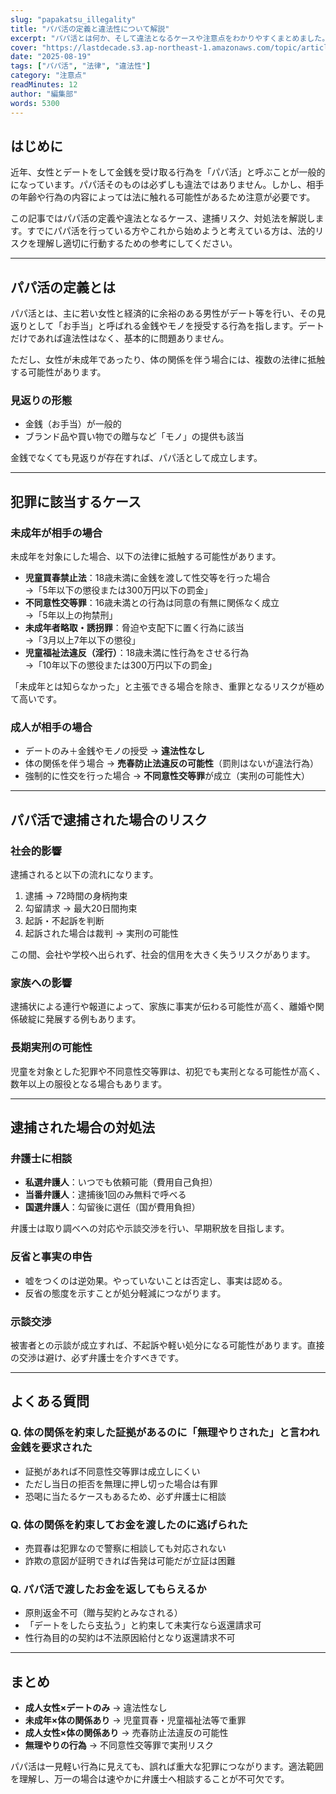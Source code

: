 ```yaml
---
slug: "papakatsu_illegality"
title: "パパ活の定義と違法性について解説"
excerpt: "パパ活とは何か、そして違法となるケースや注意点をわかりやすくまとめました。"
cover: "https://lastdecade.s3.ap-northeast-1.amazonaws.com/topic/article1/post-8462.jpg"
date: "2025-08-19"
tags: ["パパ活", "法律", "違法性"]
category: "注意点"
readMinutes: 12
author: "編集部"
words: 5300
---
```


## はじめに

近年、女性とデートをして金銭を受け取る行為を「パパ活」と呼ぶことが一般的になっています。パパ活そのものは必ずしも違法ではありません。しかし、相手の年齢や行為の内容によっては法に触れる可能性があるため注意が必要です。  

この記事ではパパ活の定義や違法となるケース、逮捕リスク、対処法を解説します。すでにパパ活を行っている方やこれから始めようと考えている方は、法的リスクを理解し適切に行動するための参考にしてください。

---

## パパ活の定義とは

パパ活とは、主に若い女性と経済的に余裕のある男性がデート等を行い、その見返りとして「お手当」と呼ばれる金銭やモノを授受する行為を指します。デートだけであれば違法性はなく、基本的に問題ありません。  

ただし、女性が未成年であったり、体の関係を伴う場合には、複数の法律に抵触する可能性があります。

### 見返りの形態
- 金銭（お手当）が一般的  
- ブランド品や買い物での贈与など「モノ」の提供も該当  

金銭でなくても見返りが存在すれば、パパ活として成立します。

---

## 犯罪に該当するケース

### 未成年が相手の場合

未成年を対象にした場合、以下の法律に抵触する可能性があります。

- **児童買春禁止法**：18歳未満に金銭を渡して性交等を行った場合  
  →「5年以下の懲役または300万円以下の罰金」  
- **不同意性交等罪**：16歳未満との行為は同意の有無に関係なく成立  
  →「5年以上の拘禁刑」  
- **未成年者略取・誘拐罪**：脅迫や支配下に置く行為に該当  
  →「3月以上7年以下の懲役」  
- **児童福祉法違反（淫行）**：18歳未満に性行為をさせる行為  
  →「10年以下の懲役または300万円以下の罰金」  

「未成年とは知らなかった」と主張できる場合を除き、重罪となるリスクが極めて高いです。

### 成人が相手の場合

- デートのみ＋金銭やモノの授受 → **違法性なし**  
- 体の関係を伴う場合 → **売春防止法違反の可能性**（罰則はないが違法行為）  
- 強制的に性交を行った場合 → **不同意性交等罪**が成立（実刑の可能性大）  

---

## パパ活で逮捕された場合のリスク

### 社会的影響
逮捕されると以下の流れになります。
1. 逮捕 → 72時間の身柄拘束  
2. 勾留請求 → 最大20日間拘束  
3. 起訴・不起訴を判断  
4. 起訴された場合は裁判 → 実刑の可能性  

この間、会社や学校へ出られず、社会的信用を大きく失うリスクがあります。

### 家族への影響
逮捕状による連行や報道によって、家族に事実が伝わる可能性が高く、離婚や関係破綻に発展する例もあります。

### 長期実刑の可能性
児童を対象とした犯罪や不同意性交等罪は、初犯でも実刑となる可能性が高く、数年以上の服役となる場合もあります。

---

## 逮捕された場合の対処法

### 弁護士に相談
- **私選弁護人**：いつでも依頼可能（費用自己負担）  
- **当番弁護人**：逮捕後1回のみ無料で呼べる  
- **国選弁護人**：勾留後に選任（国が費用負担）  

弁護士は取り調べへの対応や示談交渉を行い、早期釈放を目指します。

### 反省と事実の申告
- 嘘をつくのは逆効果。やっていないことは否定し、事実は認める。  
- 反省の態度を示すことが処分軽減につながります。  

### 示談交渉
被害者との示談が成立すれば、不起訴や軽い処分になる可能性があります。直接の交渉は避け、必ず弁護士を介すべきです。

---

## よくある質問

### Q. 体の関係を約束した証拠があるのに「無理やりされた」と言われ金銭を要求された
- 証拠があれば不同意性交等罪は成立しにくい  
- ただし当日の拒否を無理に押し切った場合は有罪  
- 恐喝に当たるケースもあるため、必ず弁護士に相談  

### Q. 体の関係を約束してお金を渡したのに逃げられた
- 売買春は犯罪なので警察に相談しても対応されない  
- 詐欺の意図が証明できれば告発は可能だが立証は困難  

### Q. パパ活で渡したお金を返してもらえるか
- 原則返金不可（贈与契約とみなされる）  
- 「デートをしたら支払う」と約束して未実行なら返還請求可  
- 性行為目的の契約は不法原因給付となり返還請求不可  

---

## まとめ

- **成人女性×デートのみ** → 違法性なし  
- **未成年×体の関係あり** → 児童買春・児童福祉法等で重罪  
- **成人女性×体の関係あり** → 売春防止法違反の可能性  
- **無理やりの行為** → 不同意性交等罪で実刑リスク  

パパ活は一見軽い行為に見えても、誤れば重大な犯罪につながります。適法範囲を理解し、万一の場合は速やかに弁護士へ相談することが不可欠です。